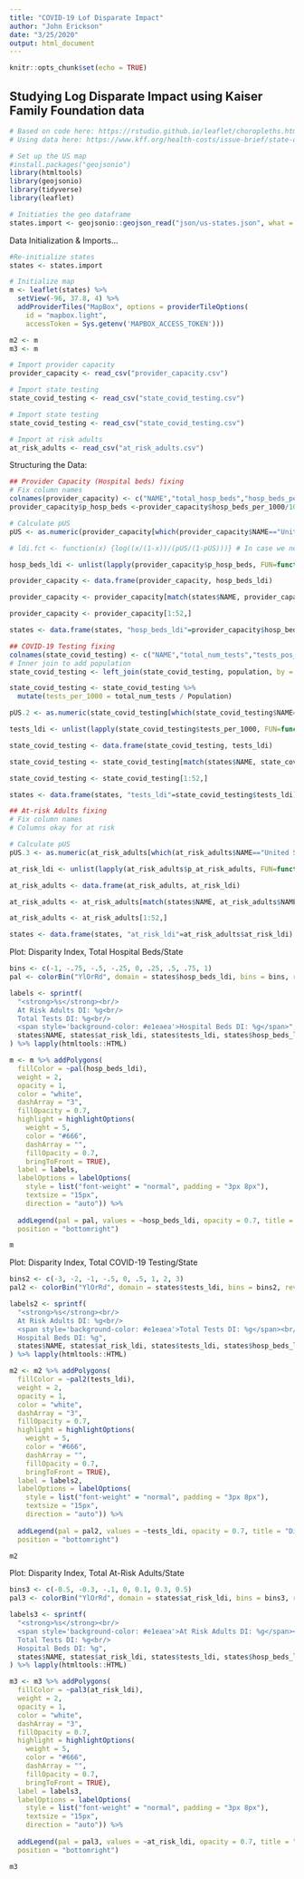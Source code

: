 ```yaml
---
title: "COVID-19 Lof Disparate Impact"
author: "John Erickson"
date: "3/25/2020"
output: html_document
---
```


```r
knitr::opts_chunk$set(echo = TRUE)
```

## Studying Log Disparate Impact using Kaiser Family Foundation data


```r
# Based on code here: https://rstudio.github.io/leaflet/choropleths.html
# Using data here: https://www.kff.org/health-costs/issue-brief/state-data-and-policy-actions-to-address-coronavirus/#stateleveldata

# Set up the US map
#install.packages("geojsonio")
library(htmltools)
library(geojsonio)
library(tidyverse)
library(leaflet)

# Initiaties the geo dataframe
states.import <- geojsonio::geojson_read("json/us-states.json", what = "sp")

```

Data Initialization & Imports...

```r

#Re-initialize states
states <- states.import 

# Initialize map 
m <- leaflet(states) %>%
  setView(-96, 37.8, 4) %>%
  addProviderTiles("MapBox", options = providerTileOptions(
    id = "mapbox.light",
    accessToken = Sys.getenv('MAPBOX_ACCESS_TOKEN')))

m2 <- m
m3 <- m

# Import provider capacity
provider_capacity <- read_csv("provider_capacity.csv")

# Import state testing 
state_covid_testing <- read_csv("state_covid_testing.csv")

# Import state testing 
state_covid_testing <- read_csv("state_covid_testing.csv")

# Import at risk adults
at_risk_adults <- read_csv("at_risk_adults.csv")

```

Structuring the Data:

```r

## Provider Capacity (Hospital beds) fixing
# Fix column names
colnames(provider_capacity) <- c("NAME","total_hosp_beds","hosp_beds_per_1000","total_CHCs","CHC_delivery_sites")
provider_capacity$p_hosp_beds <-provider_capacity$hosp_beds_per_1000/1000 

# Calculate pUS
pUS <- as.numeric(provider_capacity[which(provider_capacity$NAME=="United States"),"p_hosp_beds"])

# ldi.fct <- function(x) {log((x/(1-x))/(pUS/(1-pUS)))} # In case we need a stand-alone definition...

hosp_beds_ldi <- unlist(lapply(provider_capacity$p_hosp_beds, FUN=function(x){log((x/(1-x))/(pUS/(1-pUS)))}))

provider_capacity <- data.frame(provider_capacity, hosp_beds_ldi)

provider_capacity <- provider_capacity[match(states$NAME, provider_capacity$NAME),]

provider_capacity <- provider_capacity[1:52,]

states <- data.frame(states, "hosp_beds_ldi"=provider_capacity$hosp_beds_ldi) # Append to states

## COVID-19 Testing fixing
colnames(state_covid_testing) <- c("NAME","total_num_tests","tests_pos_results")
# Inner join to add population
state_covid_testing <- left_join(state_covid_testing, population, by = c('NAME'))

state_covid_testing <- state_covid_testing %>% 
  mutate(tests_per_1000 = total_num_tests / Population)

pUS.2 <- as.numeric(state_covid_testing[which(state_covid_testing$NAME=="United States"),"tests_per_1000"])

tests_ldi <- unlist(lapply(state_covid_testing$tests_per_1000, FUN=function(x){log((x/(1-x))/(pUS.2/(1-pUS.2)))}))

state_covid_testing <- data.frame(state_covid_testing, tests_ldi)

state_covid_testing <- state_covid_testing[match(states$NAME, state_covid_testing$NAME),]

state_covid_testing <- state_covid_testing[1:52,]

states <- data.frame(states, "tests_ldi"=state_covid_testing$tests_ldi) # Append to states

## At-risk Adults fixing
# Fix column names 
# Columns okay for at risk

# Calculate pUS
pUS.3 <- as.numeric(at_risk_adults[which(at_risk_adults$NAME=="United States"),"p_at_risk_adults"])

at_risk_ldi <- unlist(lapply(at_risk_adults$p_at_risk_adults, FUN=function(x){log((x/(1-x))/(pUS.3/(1-pUS.3)))}))

at_risk_adults <- data.frame(at_risk_adults, at_risk_ldi)

at_risk_adults <- at_risk_adults[match(states$NAME, at_risk_adults$NAME),]

at_risk_adults <- at_risk_adults[1:52,]

states <- data.frame(states, "at_risk_ldi"=at_risk_adults$at_risk_ldi) # Append to states

```

Plot: Disparity Index, Total Hospital Beds/State

```r
bins <- c(-1, -.75, -.5, -.25, 0, .25, .5, .75, 1)
pal <- colorBin("YlOrRd", domain = states$hosp_beds_ldi, bins = bins, reverse=TRUE)

labels <- sprintf(
  "<strong>%s</strong><br/>
  At Risk Adults DI: %g<br/>
  Total Tests DI: %g<br/>
  <span style='background-color: #e1eaea'>Hospital Beds DI: %g</span>",
  states$NAME, states$at_risk_ldi, states$tests_ldi, states$hosp_beds_ldi
) %>% lapply(htmltools::HTML)

m <- m %>% addPolygons(
  fillColor = ~pal(hosp_beds_ldi),
  weight = 2,
  opacity = 1,
  color = "white",
  dashArray = "3",
  fillOpacity = 0.7,
  highlight = highlightOptions(
    weight = 5,
    color = "#666",
    dashArray = "",
    fillOpacity = 0.7,
    bringToFront = TRUE),
  label = labels,
  labelOptions = labelOptions(
    style = list("font-weight" = "normal", padding = "3px 8px"),
    textsize = "15px",
    direction = "auto")) %>% 
  
  addLegend(pal = pal, values = ~hosp_beds_ldi, opacity = 0.7, title = "Disparity Index<br/>Hospital Beds",
  position = "bottomright")

m

```

Plot: Disparity Index, Total COVID-19 Testing/State

```r
bins2 <- c(-3, -2, -1, -.5, 0, .5, 1, 2, 3)
pal2 <- colorBin("YlOrRd", domain = states$tests_ldi, bins = bins2, reverse=FALSE)

labels2 <- sprintf(
  "<strong>%s</strong><br/>
  At Risk Adults DI: %g<br/>
  <span style='background-color: #e1eaea'>Total Tests DI: %g</span><br/>
  Hospital Beds DI: %g",
  states$NAME, states$at_risk_ldi, states$tests_ldi, states$hosp_beds_ldi
) %>% lapply(htmltools::HTML)

m2 <- m2 %>% addPolygons(
  fillColor = ~pal2(tests_ldi),
  weight = 2,
  opacity = 1,
  color = "white",
  dashArray = "3",
  fillOpacity = 0.7,
  highlight = highlightOptions(
    weight = 5,
    color = "#666",
    dashArray = "",
    fillOpacity = 0.7,
    bringToFront = TRUE),
  label = labels2,
  labelOptions = labelOptions(
    style = list("font-weight" = "normal", padding = "3px 8px"),
    textsize = "15px",
    direction = "auto")) %>% 
  
  addLegend(pal = pal2, values = ~tests_ldi, opacity = 0.7, title = "Disparity Index<br/>Total Tests",
  position = "bottomright")

m2

```

Plot: Disparity Index, Total At-Risk Adults/State

```r
bins3 <- c(-0.5, -0.3, -.1, 0, 0.1, 0.3, 0.5)
pal3 <- colorBin("YlOrRd", domain = states$at_risk_ldi, bins = bins3, reverse=TRUE)

labels3 <- sprintf(
  "<strong>%s</strong><br/>
  <span style='background-color: #e1eaea'>At Risk Adults DI: %g</span><br/>
  Total Tests DI: %g<br/>
  Hospital Beds DI: %g",
  states$NAME, states$at_risk_ldi, states$tests_ldi, states$hosp_beds_ldi
) %>% lapply(htmltools::HTML)

m3 <- m3 %>% addPolygons(
  fillColor = ~pal3(at_risk_ldi),
  weight = 2,
  opacity = 1,
  color = "white",
  dashArray = "3",
  fillOpacity = 0.7,
  highlight = highlightOptions(
    weight = 5,
    color = "#666",
    dashArray = "",
    fillOpacity = 0.7,
    bringToFront = TRUE),
  label = labels3,
  labelOptions = labelOptions(
    style = list("font-weight" = "normal", padding = "3px 8px"),
    textsize = "15px",
    direction = "auto")) %>% 
  
  addLegend(pal = pal3, values = ~at_risk_ldi, opacity = 0.7, title = "Disparity Index<br/>At Risk Adults",
  position = "bottomright")

m3

```

```r

```

